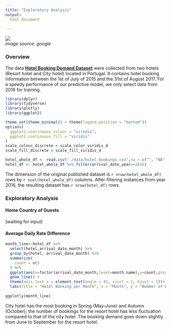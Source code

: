 ```yaml
---
title: "Exploratory Analysis"
output:
  html_document
  
---
```


<img src="./images/eda_1.jpg">\
_image source: google_


### Overview
The data [**Hotel Booking Demand Dataset**](https://www.sciencedirect.com/science/article/pii/S2352340918315191) were collected from two hotels (Resort hotel and City hotel) located in Portugal. It contains hotel booking information between the 1st of July of 2015 and the 31st of August 2017. For a speedy performance of our predictive model, we only select data from 2016 for training.

```r
library(dplyr)
library(tidyverse)
library(plotly)
library(ggplot2)

theme_set(theme_minimal() + theme(legend.position = "bottom"))
options(
  ggplot2.continuous.colour = "viridis",
  ggplot2.continuous.fill = "viridis"
)
scale_colour_discrete = scale_color_viridis_d
scale_fill_discrete = scale_fill_viridis_d
```

```r
hotel_whole_df <- read.csv("./data/hotel_bookings.csv",na = c("", "NA", "NULL")) 
hotel_df <- hotel_whole_df %>% filter(arrival_date_year==2016)
```

The dimension of the original published dataset is `r nrow(hotel_whole_df)` rows by `r ncol(hotel_whole_df)` columns. After filtering instances from year 2016, the resulting dataset has `r nrow(hotel_df)` rows.


### Exploratory Analysis

#### Home Country of Guests

(waiting for input)


#### Average Daily Rate Difference
```r
month_line<-hotel_df %>%
  select(hotel,arrival_date_month) %>%
  group_by(hotel, arrival_date_month) %>%
  summarize(
    count = n()
  ) %>%
  ggplot(aes(x=factor(arrival_date_month,level=month.name),y=count,group = hotel,color = hotel))+
  geom_line() +
  theme(axis.text.x = element_text(angle = 45, vjust = 1, hjust = 1))+
  labs(title = "Hotel Booking per Month", x = "Month", y = "Number of Bookings")
  
ggplotly(month_line)
```
City hotel has the most booking in Spring (May-June) and Autumn (October); the number of bookings for the resort hotel has less fluctuation compared to that of the city hotel. The booking demand goes down slightly from June to September for the resort hotel. 




